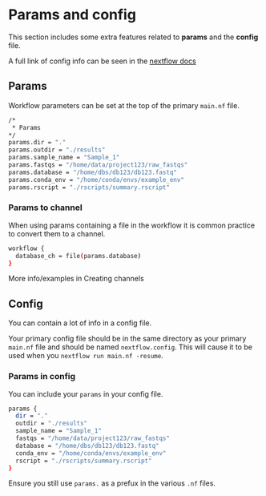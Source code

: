 # Params and config

This section includes some extra features related to __params__ and the __config__ file.

A full link of config info can be seen in the [nextflow docs](https://www.nextflow.io/docs/latest/config.html)

## Params

Workflow parameters can be set at the top of the primary `main.nf` file.

```bash
/*
 * Params
*/
params.dir = "."
params.outdir = "./results"
params.sample_name = "Sample_1"
params.fastqs = "/home/data/project123/raw_fastqs"
params.database = "/home/dbs/db123/db123.fastq"
params.conda_env = "/home/conda/envs/example_env"
params.rscript = "./rscripts/summary.rscript"
```

### Params to channel

When using params containing a file in the workflow it is common practice to convert them to a channel.

```bash
workflow {
  database_ch = file(params.database)
}
```

More info/examples in [Creating channels]{#creating_channels}

###

## Config

You can contain a lot of info in a config file.

Your primary config file should be in the same directory as your primary `main.nf` file and should be named `nextflow.config`.
This will cause it to be used when you `nextflow run main.nf -resume`.

### Params in config

You can include your `params` in your config file.

```bash
params {
  dir = "."
  outdir = "./results"
  sample_name = "Sample_1"
  fastqs = "/home/data/project123/raw_fastqs"
  database = "/home/dbs/db123/db123.fastq"
  conda_env = "/home/conda/envs/example_env"
  rscript = "./rscripts/summary.rscript"
}
```

Ensure you still use `params.` as a prefux in the various `.nf` files.

